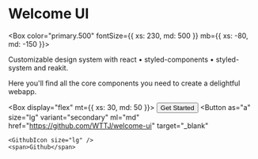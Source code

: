 
# Welcome UI

<Box color="primary.500" fontSize={{ xs: 230, md: 500 }} mb={{ xs: -80, md: -150 }}>
  <Illustration />
</Box>

Customizable design system with react • styled-components • styled-system and reakit.

Here you'll find all the core components you need to create a delightful webapp.

<Box display="flex" mt={{ xs: 30, md: 50 }}>
  <NextLink href="/getting-started">
    <Button size="lg">
      <HardHatIcon size="lg" />
      <span>Get Started</span>
    </Button>
  </NextLink>
  <Button
    as="a"
    size="lg"
    variant="secondary"
    ml="md"
    href="https://github.com/WTTJ/welcome-ui"
    target="_blank"
  >
    <GithubIcon size="lg" />
    <span>Github</span>
  </Button>
</Box>
